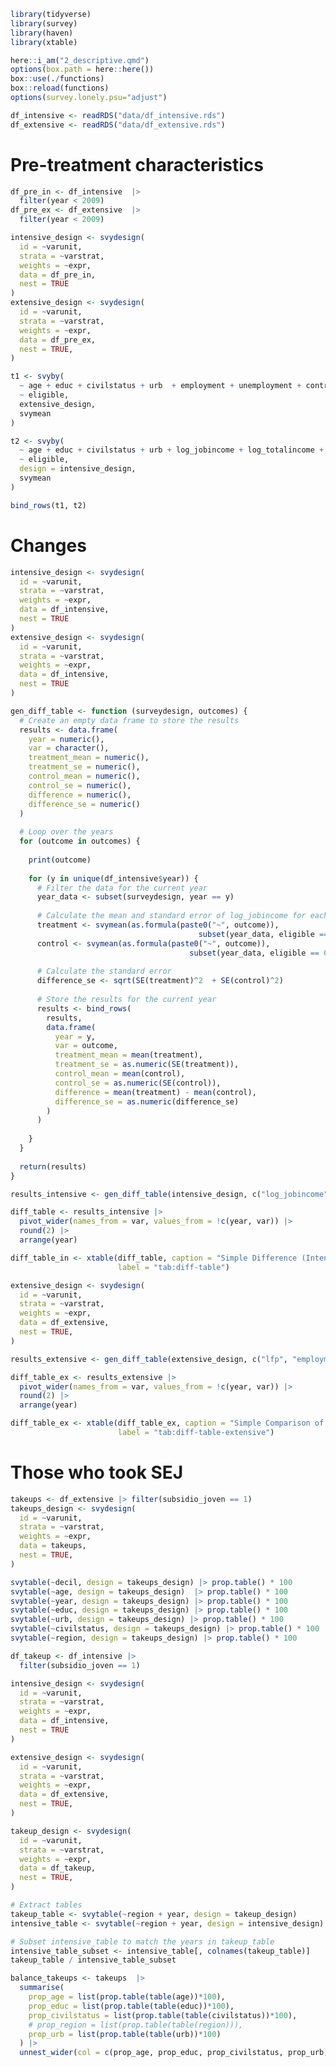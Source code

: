 ```r
library(tidyverse)
library(survey)
library(haven)
library(xtable)

here::i_am("2_descriptive.qmd")
options(box.path = here::here())
box::use(./functions)
box::reload(functions)
options(survey.lonely.psu="adjust")

df_intensive <- readRDS("data/df_intensive.rds")
df_extensive <- readRDS("data/df_extensive.rds")
```



# Pre-treatment characteristics

```r
df_pre_in <- df_intensive  |> 
  filter(year < 2009) 
df_pre_ex <- df_extensive  |> 
  filter(year < 2009)

intensive_design <- svydesign(
  id = ~varunit, 
  strata = ~varstrat, 
  weights = ~expr, 
  data = df_pre_in, 
  nest = TRUE
)
extensive_design <- svydesign(
  id = ~varunit, 
  strata = ~varstrat, 
  weights = ~expr, 
  data = df_pre_ex, 
  nest = TRUE,
)

t1 <- svyby(
  ~ age + educ + civilstatus + urb  + employment + unemployment + contract, 
  ~ eligible, 
  extensive_design, 
  svymean
)

t2 <- svyby(
  ~ age + educ + civilstatus + urb + log_jobincome + log_totalincome + hours,
  ~ eligible,
  design = intensive_design,
  svymean
)

bind_rows(t1, t2)
```

# Changes

```r
intensive_design <- svydesign(
  id = ~varunit, 
  strata = ~varstrat, 
  weights = ~expr, 
  data = df_intensive, 
  nest = TRUE
)
extensive_design <- svydesign(
  id = ~varunit, 
  strata = ~varstrat, 
  weights = ~expr, 
  data = df_intensive, 
  nest = TRUE
)

gen_diff_table <- function (surveydesign, outcomes) {
  # Create an empty data frame to store the results
  results <- data.frame(
    year = numeric(),
    var = character(),
    treatment_mean = numeric(),
    treatment_se = numeric(),
    control_mean = numeric(),
    control_se = numeric(),
    difference = numeric(),
    difference_se = numeric()
  )
  
  # Loop over the years
  for (outcome in outcomes) {
    
    print(outcome)
    
    for (y in unique(df_intensive$year)) {
      # Filter the data for the current year
      year_data <- subset(surveydesign, year == y)
      
      # Calculate the mean and standard error of log_jobincome for each group
      treatment <- svymean(as.formula(paste0("~", outcome)),
                                          subset(year_data, eligible == 1))
      control <- svymean(as.formula(paste0("~", outcome)),
                                        subset(year_data, eligible == 0))
      
      # Calculate the standard error
      difference_se <- sqrt(SE(treatment)^2  + SE(control)^2)
      
      # Store the results for the current year
      results <- bind_rows(
        results,
        data.frame(
          year = y,
          var = outcome,
          treatment_mean = mean(treatment),
          treatment_se = as.numeric(SE(treatment)),
          control_mean = mean(control),
          control_se = as.numeric(SE(control)),
          difference = mean(treatment) - mean(control),
          difference_se = as.numeric(difference_se)
        )
      )
      
    }
  }
  
  return(results)
}
```

```r
results_intensive <- gen_diff_table(intensive_design, c("log_jobincome", "log_totalincome", "log_hours"))

diff_table <- results_intensive |> 
  pivot_wider(names_from = var, values_from = !c(year, var)) |> 
  round(2) |> 
  arrange(year)

diff_table_in <- xtable(diff_table, caption = "Simple Difference (Intensive Margin)", 
                        label = "tab:diff-table")
```

```r
extensive_design <- svydesign(
  id = ~varunit, 
  strata = ~varstrat, 
  weights = ~expr, 
  data = df_extensive, 
  nest = TRUE,
)

results_extensive <- gen_diff_table(extensive_design, c("lfp", "employment", "unemployment", "contract"))

diff_table_ex <- results_extensive |> 
  pivot_wider(names_from = var, values_from = !c(year, var)) |> 
  round(2) |> 
  arrange(year)

diff_table_ex <- xtable(diff_table_ex, caption = "Simple Comparison of Extensive Margins", 
                        label = "tab:diff-table-extensive")
```





# Those who took SEJ

```r
takeups <- df_extensive |> filter(subsidio_joven == 1)
takeups_design <- svydesign(
  id = ~varunit, 
  strata = ~varstrat, 
  weights = ~expr, 
  data = takeups, 
  nest = TRUE, 
)

svytable(~decil, design = takeups_design) |> prop.table() * 100
svytable(~age, design = takeups_design)  |> prop.table() * 100
svytable(~year, design = takeups_design) |> prop.table() * 100
svytable(~educ, design = takeups_design) |> prop.table() * 100
svytable(~urb, design = takeups_design) |> prop.table() * 100
svytable(~civilstatus, design = takeups_design) |> prop.table() * 100
svytable(~region, design = takeups_design) |> prop.table() * 100
```

```r

df_takeup <- df_intensive |> 
  filter(subsidio_joven == 1)

intensive_design <- svydesign(
  id = ~varunit, 
  strata = ~varstrat, 
  weights = ~expr, 
  data = df_intensive, 
  nest = TRUE
)

extensive_design <- svydesign(
  id = ~varunit, 
  strata = ~varstrat, 
  weights = ~expr, 
  data = df_extensive, 
  nest = TRUE,
)

takeup_design <- svydesign(
  id = ~varunit, 
  strata = ~varstrat, 
  weights = ~expr, 
  data = df_takeup, 
  nest = TRUE,
)

# Extract tables
takeup_table <- svytable(~region + year, design = takeup_design)
intensive_table <- svytable(~region + year, design = intensive_design)

# Subset intensive_table to match the years in takeup_table
intensive_table_subset <- intensive_table[, colnames(takeup_table)]
takeup_table / intensive_table_subset
```

```r
balance_takeups <- takeups  |> 
  summarise(
    prop_age = list(prop.table(table(age))*100), 
    prop_educ = list(prop.table(table(educ))*100),
    prop_civilstatus = list(prop.table(table(civilstatus))*100),
    # prop_region = list(prop.table(table(region))),
    prop_urb = list(prop.table(table(urb))*100)
  ) |> 
  unnest_wider(col = c(prop_age, prop_educ, prop_civilstatus, prop_urb), names_sep = "_")
```

